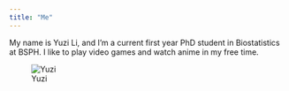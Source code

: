 ```yaml
---
title: "Me"
---
```


My name is Yuzi Li, and I'm a current first year PhD student in Biostatistics at BSPH. I like to play video games and watch anime in my free time.

![Yuzi](yuzili.jpg)
